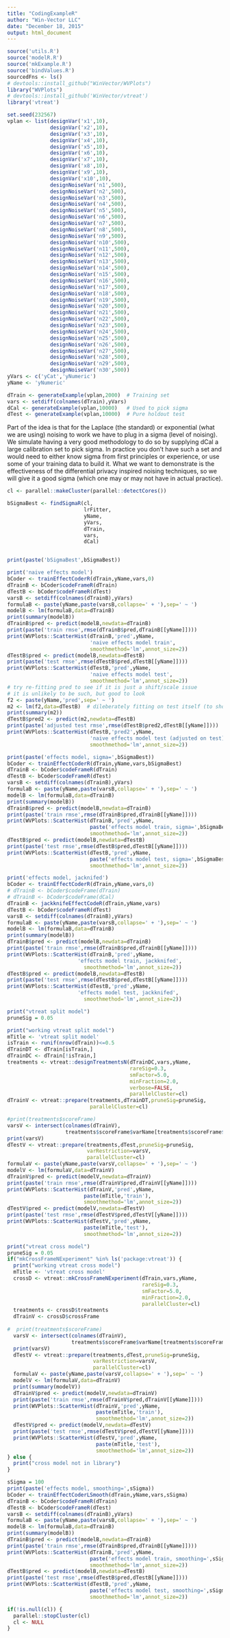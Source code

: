 ```yaml
---
title: "CodingExampleR"
author: "Win-Vector LLC"
date: "December 18, 2015"
output: html_document
---
```


```r
source('utils.R')
source('modelR.R')
source('mkExample.R')
source('bindValues.R')
sourcedFns <- ls()
# devtools::install_github("WinVector/WVPlots")
library("WVPlots")
# devtools::install_github('WinVector/vtreat')
library('vtreat')

set.seed(232567)
vplan <- list(designVar('x1',10),
              designVar('x2',10),
              designVar('x3',10),
              designVar('x4',10),
              designVar('x5',10),
              designVar('x6',10),
              designVar('x7',10),
              designVar('x8',10),
              designVar('x9',10),
              designVar('x10',10),
              designNoiseVar('n1',500),
              designNoiseVar('n2',500),
              designNoiseVar('n3',500),
              designNoiseVar('n4',500),
              designNoiseVar('n5',500),
              designNoiseVar('n6',500),
              designNoiseVar('n7',500),
              designNoiseVar('n8',500),
              designNoiseVar('n9',500),
              designNoiseVar('n10',500),
              designNoiseVar('n11',500),
              designNoiseVar('n12',500),
              designNoiseVar('n13',500),
              designNoiseVar('n14',500),
              designNoiseVar('n15',500),
              designNoiseVar('n16',500),
              designNoiseVar('n17',500),
              designNoiseVar('n18',500),
              designNoiseVar('n19',500),
              designNoiseVar('n20',500),
              designNoiseVar('n21',500),
              designNoiseVar('n22',500),
              designNoiseVar('n23',500),
              designNoiseVar('n24',500),
              designNoiseVar('n25',500),
              designNoiseVar('n26',500),
              designNoiseVar('n27',500),
              designNoiseVar('n28',500),
              designNoiseVar('n29',500),
              designNoiseVar('n30',500))
yVars <- c('yCat','yNumeric')
yName <- 'yNumeric'

dTrain <- generateExample(vplan,2000)  # Training set
vars <- setdiff(colnames(dTrain),yVars)
dCal <- generateExample(vplan,10000)   # Used to pick sigma
dTest <- generateExample(vplan,10000)  # Pure holdout test
```

Part of the idea is that for the Laplace (the standard) or exponential (what we are using) 
noising to work we have
to plug in a sigma (level of noising).  We simulate having a very
good methodology to do so by supplying dCal a large calibration set
to pick sigma.  In practice you don't have such a set and would need
to either know sigma from first principles or experience, or use some
of your training data to build it.  What we want to demonstrate
is the effectiveness of the differential privacy inspired 
noising techniques, so we will give it a good sigma (which one
may or may not have in actual practice).


```r
cl <- parallel::makeCluster(parallel::detectCores())
```

```r
bSigmaBest <- findSigmaR(cl,
                         lrFitter,
                         yName,
                         yVars,
                         dTrain,
                         vars,
                         dCal) 


print(paste('bSigmaBest',bSigmaBest))
```



```r
print('naive effects model')
bCoder <- trainEffectCoderR(dTrain,yName,vars,0)
dTrainB <- bCoder$codeFrameR(dTrain)
dTestB <- bCoder$codeFrameR(dTest)
varsB <- setdiff(colnames(dTrainB),yVars)
formulaB <- paste(yName,paste(varsB,collapse=' + '),sep=' ~ ')
modelB <- lm(formulaB,data=dTrainB)
print(summary(modelB))
dTrainB$pred <- predict(modelB,newdata=dTrainB)
print(paste('train rmse',rmse(dTrainB$pred,dTrainB[[yName]])))
print(WVPlots::ScatterHist(dTrainB,'pred',yName,
                           'naive effects model train',
                           smoothmethod='lm',annot_size=2))
dTestB$pred <- predict(modelB,newdata=dTestB)
print(paste('test rmse',rmse(dTestB$pred,dTestB[[yName]])))
print(WVPlots::ScatterHist(dTestB,'pred',yName,
                           'naive effects model test',
                           smoothmethod='lm',annot_size=2))
# try re-fitting pred to see if it is just a shift/scale issue
# it is unlikely to be such, but good to look
f2 <- paste(yName,'pred',sep=' ~ ')
m2 <- lm(f2,data=dTestB)  # dileberately fitting on test itself (to show it does not help)
print(summary(m2))
dTestB$pred2 <- predict(m2,newdata=dTestB)
print(paste('adjusted test rmse',rmse(dTestB$pred2,dTestB[[yName]])))
print(WVPlots::ScatterHist(dTestB,'pred2',yName,
                           'naive effects model test (adjusted on test)',
                           smoothmethod='lm',annot_size=2))
```


```r
print(paste('effects model, sigma=',bSigmaBest))
bCoder <- trainEffectCoderR(dTrain,yName,vars,bSigmaBest)
dTrainB <- bCoder$codeFrameR(dTrain)
dTestB <- bCoder$codeFrameR(dTest)
varsB <- setdiff(colnames(dTrainB),yVars)
formulaB <- paste(yName,paste(varsB,collapse=' + '),sep=' ~ ')
modelB <- lm(formulaB,data=dTrainB)
print(summary(modelB))
dTrainB$pred <- predict(modelB,newdata=dTrainB)
print(paste('train rmse',rmse(dTrainB$pred,dTrainB[[yName]])))
print(WVPlots::ScatterHist(dTrainB,'pred',yName,
                           paste('effects model train, sigma=',bSigmaBest),
                           smoothmethod='lm',annot_size=2))
dTestB$pred <- predict(modelB,newdata=dTestB)
print(paste('test rmse',rmse(dTestB$pred,dTestB[[yName]])))
print(WVPlots::ScatterHist(dTestB,'pred',yName,
                           paste('effects model test, sigma=',bSigmaBest),
                           smoothmethod='lm',annot_size=2))
```

```r
print('effects model, jacknifed')
bCoder <- trainEffectCoderR(dTrain,yName,vars,0)
# dTrainB <- bCoder$codeFrame(dTrain)
# dTrainB <- bCoder$codeFrame(dCal)
dTrainB <- jackknifeEffectCodeR(dTrain,yName,vars)
dTestB <- bCoder$codeFrameR(dTest)
varsB <- setdiff(colnames(dTrainB),yVars)
formulaB <- paste(yName,paste(varsB,collapse=' + '),sep=' ~ ')
modelB <- lm(formulaB,data=dTrainB)
print(summary(modelB))
dTrainB$pred <- predict(modelB,newdata=dTrainB)
print(paste('train rmse',rmse(dTrainB$pred,dTrainB[[yName]])))
print(WVPlots::ScatterHist(dTrainB,'pred',yName,
                       'effects model train, jackknifed',
                         smoothmethod='lm',annot_size=2))
dTestB$pred <- predict(modelB,newdata=dTestB)
print(paste('test rmse',rmse(dTestB$pred,dTestB[[yName]])))
print(WVPlots::ScatterHist(dTestB,'pred',yName,
                       'effects model test, jackknifed',
                         smoothmethod='lm',annot_size=2))
```


```r
print("vtreat split model")
pruneSig = 0.05

print("working vtreat split model")
mTitle <- 'vtreat split model'
isTrain <- runif(nrow(dTrain))<=0.5
dTrainDT <- dTrain[isTrain,]
dTrainDC <- dTrain[!isTrain,]
treatments <- vtreat::designTreatmentsN(dTrainDC,vars,yName,
                                        rareSig=0.3,
                                        smFactor=5.0,
                                        minFraction=2.0,
                                        verbose=FALSE,
                                        parallelCluster=cl)
dTrainV <- vtreat::prepare(treatments,dTrainDT,pruneSig=pruneSig,
                           parallelCluster=cl)

#print(treatments$scoreFrame)
varsV <- intersect(colnames(dTrainV),
                   treatments$scoreFrame$varName[treatments$scoreFrame$sig<pruneSig])
print(varsV)
dTestV <- vtreat::prepare(treatments,dTest,pruneSig=pruneSig,
                          varRestriction=varsV,
                          parallelCluster=cl)
formulaV <- paste(yName,paste(varsV,collapse=' + '),sep=' ~ ')
modelV <- lm(formulaV,data=dTrainV)
dTrainV$pred <- predict(modelV,newdata=dTrainV)
print(paste('train rmse',rmse(dTrainV$pred,dTrainV[[yName]])))
print(WVPlots::ScatterHist(dTrainV,'pred',yName,
                         paste(mTitle,'train'),
                         smoothmethod='lm',annot_size=2))
dTestV$pred <- predict(modelV,newdata=dTestV)
print(paste('test rmse',rmse(dTestV$pred,dTestV[[yName]])))
print(WVPlots::ScatterHist(dTestV,'pred',yName,
                         paste(mTitle,'test'),
                         smoothmethod='lm',annot_size=2))
```

```r
print("vtreat cross model")
pruneSig = 0.05
if("mkCrossFrameNExperiment" %in% ls('package:vtreat')) {
  print("working vtreat cross model")
  mTitle <- 'vtreat cross model'
  crossD <- vtreat::mkCrossFrameNExperiment(dTrain,vars,yName,
                                            rareSig=0.3,
                                            smFactor=5.0,
                                            minFraction=2.0,
                                            parallelCluster=cl)
  treatments <- crossD$treatments
  dTrainV <- crossD$crossFrame
  
#  print(treatments$scoreFrame)
  varsV <- intersect(colnames(dTrainV),
                     treatments$scoreFrame$varName[treatments$scoreFrame$sig<pruneSig])
  print(varsV)
  dTestV <- vtreat::prepare(treatments,dTest,pruneSig=pruneSig,
                            varRestriction=varsV,
                            parallelCluster=cl)
  formulaV <- paste(yName,paste(varsV,collapse=' + '),sep=' ~ ')
  modelV <- lm(formulaV,data=dTrainV)
  print(summary(modelV))
  dTrainV$pred <- predict(modelV,newdata=dTrainV)
  print(paste('train rmse',rmse(dTrainV$pred,dTrainV[[yName]])))
  print(WVPlots::ScatterHist(dTrainV,'pred',yName,
                             paste(mTitle,'train'),
                             smoothmethod='lm',annot_size=2))
  dTestV$pred <- predict(modelV,newdata=dTestV)
  print(paste('test rmse',rmse(dTestV$pred,dTestV[[yName]])))
  print(WVPlots::ScatterHist(dTestV,'pred',yName,
                             paste(mTitle,'test'),
                             smoothmethod='lm',annot_size=2))
} else {
  print("cross model not in library")
}
```


```r
sSigma = 100
print(paste('effects model, smoothing=',sSigma))
bCoder <- trainEffectCoderLSmooth(dTrain,yName,vars,sSigma)
dTrainB <- bCoder$codeFrameR(dTrain)
dTestB <- bCoder$codeFrameR(dTest)
varsB <- setdiff(colnames(dTrainB),yVars)
formulaB <- paste(yName,paste(varsB,collapse=' + '),sep=' ~ ')
modelB <- lm(formulaB,data=dTrainB)
print(summary(modelB))
dTrainB$pred <- predict(modelB,newdata=dTrainB)
print(paste('train rmse',rmse(dTrainB$pred,dTrainB[[yName]])))
print(WVPlots::ScatterHist(dTrainB,'pred',yName,
                           paste('effects model train, smoothing=',sSigma),
                           smoothmethod='lm',annot_size=2))
dTestB$pred <- predict(modelB,newdata=dTestB)
print(paste('test rmse',rmse(dTestB$pred,dTestB[[yName]])))
print(WVPlots::ScatterHist(dTestB,'pred',yName,
                           paste('effects model test, smoothing=',sSigma),
                           smoothmethod='lm',annot_size=2))
```




```r
if(!is.null(cl)) {
  parallel::stopCluster(cl)
  cl <- NULL
}
```
